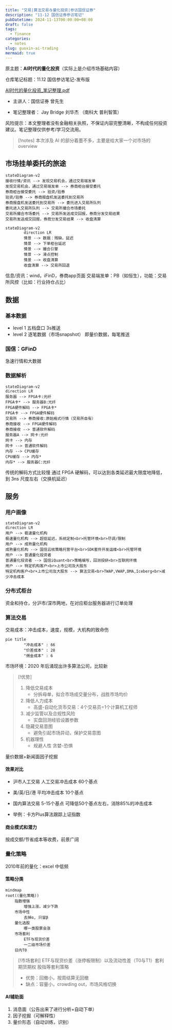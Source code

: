 ```yaml
---
title: "交易|算法交易与量化投资|参访国信证券"
description: "11-12 国信证券参访笔记"
pubDatetime: 2024-11-13T00:00:00+08:00
draft: false
tags:
  - finance
categories:
  - notes
slug: guoxin-ai-trading
mermaid: true
---
```


原主题：**AI时代的量化投资**（实际上是介绍市场基础内容）

仓库笔记标题：11.12 国信参访笔记-发布版

[AI时代的量化投资\_笔记整理.pdf](<https://liubinfighter.github.io/Blog/post/guoxin_ai_trading/AI时代的量化投资 笔记整理.pdf>)

- 主讲人：国信证券 曾先生

- 笔记整理者： Jay Bridge 刘华杰 （南科大 普利智策）

风险提示：本文整理者没有金融相关执照，不保证内容完整清晰，不构成任何投资建议。笔记整理仅供参考/学习交流用。

> [!notes]
> 本次涉及 AI 的部分着墨不多，主要是给大家一个对市场的 overview

## 市场挂单委托的旅途

```mermaid
stateDiagram-v2
接收行情/资讯 --> 发现交易机会，通过交易端发单
发现交易机会，通过交易端发单 --> 券商柜台接受委托
券商柜台接受委托 --> 验资/验券
验资/验券 --> 券商报盘机发送委托到交易所
券商报盘机发送委托到交易所 --> 委托进入交易所队列
委托进入交易所队列 --> 交易所撮合市场委托
交易所撮合市场委托 --> 交易所发送成交回报，券商分发交易结果
交易所发送成交回报，券商分发交易结果 --> 收盘清算

```

```mermaid
stateDiagram-v2
        direction LR
        情景 --> 数据：残缺，延迟
        情景 --> 下单柜台延迟
        情景 --> 撮合引擎
        情景 --> 滑点控制
        情景 --> 收盘清算
        收盘清算 --> 交易所回退
```

信息/资讯：wind，iFinD，券商app页面
交易端发单：PB（如恒生），功能：交易所风控（比如：行业持仓占比）

## 数据

### 基本数据

- level 1 五档盘口 3s推送
- level 2 逐笔数据（市场snapshot） 即量价数据，每笔推送

### 国信：GFinD

急速行情和大数据

### 数据解析

```mermaid
stateDiagram-v2
direction LR
服务器 --> FPGA卡:光纤
FPGA卡* --> 服务器B:光纤
FPGA硬件解码 --> FPGA卡*
FPGA卡 --> FPGA硬件解码
交易所 --> 券商接收:原始格式行情（交易所自有）
券商接收 --> FPGA硬件解码
券商接收 --> 普通软件解码
服务器A --> 网卡:光纤
网卡 --> 内存
网卡 --> 普通软件解码
内存 --> CPU缓存
CPU缓存 --> 内存*
内存* --> 服务器C:光纤
```

传统的解码方式比较慢
通过 FPGA 硬解码，可以达到各类延迟最大限度地降低，到 3ns 尺度左右（交换机延迟）

## 服务

### 用户画像

```mermaid
stateDiagram-v2
direction LR
用户 --> 极速量化机构
极速量化机构 --> 超低延迟，系统定制<br>托管环境<br>尽调/限制
用户 --> 成熟量化机构
成熟量化机构 --> 国信云核策略托管平台<br>SDK套件开发运维<br>托管环境
用户 --> 普通量化投资者
普通量化投资者 --> 国信iQuant<br>策略编写，回测投研<br>互联网环境
用户 --> 特定机构客户<br>上市公司及大股东
特定机构客户<br+上市公司及大股东 --> 算法交易<br>TWAP,VWAP,DMA,Iceberg<br>减少冲击成本
```

### 分布式柜台

资金和持仓，分沪市/深市两地，在对应柜台服务器进行订单处理

### 算法交易

交易成本：冲击成本，速度，规模，大机构的致命伤

```mermaid
pie title
        "冲击成本" : 66
        "价差成本" : 28
        "佣金成本" : 6

```

市场环境：2020 年后涌现出许多算法公司，比较新

> [!优势]
>
> 1.  降低交易成本
>     - 分拆母单，拟合市场成交量分布，战胜市场均价
> 2.  降低人力成本
>     - 高盛-自动化货币交易：4个交易员=1个计算机工程师
> 3.  减少监管以及合规性风险
>     - 实盘回测经验设置参数
> 4.  隐藏交易意图
>     - 避免引起市场异动，保护交易意图
> 5.  机器理性
>     - 规避人性 贪婪-恐惧

量价数据+新闻面因子挖掘

#### 效果对比

- 沪市人工交易 人工交易冲击成本 60个基点
- 美/英/日/港 平均冲击成本 10个基点
- 国内算法交易 5-15个基点
  可降低50个基点左右，消除85%的冲击成本

- 举例：卡方Plus算法跟踪上证指数

#### 商业模式和潜力

按成交额/节省成本等收费，前景广阔

### 量化策略

2010年前的量化：excel 中低频

#### 策略分类

```mermaid
mindmap
root((量化策略))
    指数增强
        增强上涨，减少下跌
    市场中性
        去掉α, 只留β
    量化选股
        哪一类股票会涨
    市场套利
        ETF与现货价差
        一二级市场价差
    日内T0
```

> [!市场套利]
> ETF与现货价差（涨停板限制）以及流动性差（T0与T1）套利
> 期货期权 股指等套利策略
>
> - 优势：回撤小，按周结算无回撤
> - 缺点：容量小，crowding out，市场风格切换

#### AI辅助面

1. 消息面（公告出来了进行分析+自动下单）
2. 因子挖掘（可解释性）
3. 量价形态（自动训练，识别）
